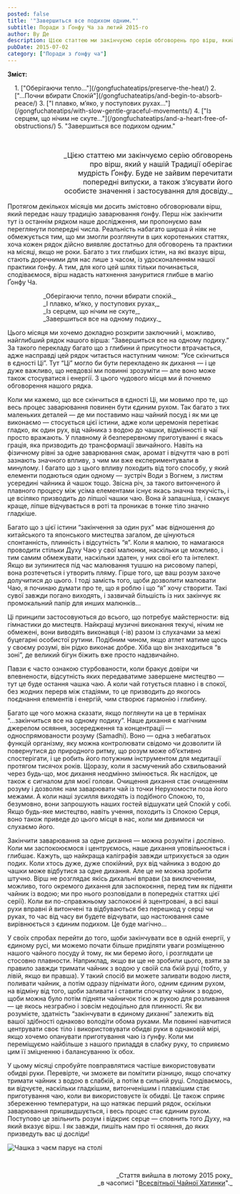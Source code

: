 ```yaml
---
posted: false
title: '"Завершиться все подихом одним."'
subtitle: Поради з Ґонфу Ча за лютий 2015-го
author: Ву Де
description: Цією статтею ми закінчуємо серію обговорень про вірш, який в нашій Традиції оберігає мудрість Ґонфу. Буде не зайвим перечитати попередні випуски...
pubDate: 2015-07-02
category: ["Поради з ґонфу ча"]
---
```



**Зміст:**
<section style="padding-left: 1rem;">
1. ["Оберігаючи тепло..."](/gongfuchateatips/preserve-the-heat/)
2. ["...Почни вбирати Спокій"](/gongfuchateatips/and-begin-to-absorb-peace/)
3. ["І плавко, м’яко, у поступових рухах..."](/gongfuchateatips/with-slow-gentle-graceful-movements/)
4. ["Із серцем, що нічим не скуте..."](/gongfuchateatips/and-a-heart-free-of-obstructions/)
5. "Завершиться все подихом одним."
</section>

<p>&nbsp;</p>

<p style="font-size: 1rem; padding-left: 3rem; text-align: right; text-wrap: balance;">_Цією статтею ми закінчуємо серію обговорень про вірш, який у нашій Традиції оберігає мудрість Ґонфу. Буде не зайвим перечитати попередні випуски, а також з’ясувати його особисте значення і застосування для досвіду._</p>

Протягом декількох місяців ми досить змістовно обговорювали вірш, який передає нашу традицію заварювання ґонфу. Перш ніж закінчити тут із останнім рядком наше дослідження, ми пропонуємо вам переглянути попередні числа. Реальність набагато ширша й ніяк не обмежується тим, що ми змогли розглянути в цих коротеньких статтях, хоча кожен рядок дійсно виявляє достатньо для обговорень та практики на місяці, якщо не роки. Багато з тих глибших істин, на які вказує вірш, стають доречними для нас лише з часом, із удосконаленням нашої практики ґонфу. А тим, для кого цей шлях тільки починається, сподіваємося, вірш надасть натхнення зануритися глибше в магію Ґонфу Ча.

<p style="margin-left: 5rem; color: var(--green);">_Оберігаючи тепло, почни вбирати спокій._<br />_І плавко, м’яко, у поступових рухах,_<br />_Із серцем, що нічим не скуте,_<br />_Завершиться все на одному подиху._</p>

Цього місяця ми хочемо докладно розкрити заключний і, можливо, найглибший рядок нашого вірша: “Завершиться все на одному подиху.” За такого перекладу багато що з глибини й присутности втрачається, адже насправді цей рядок читається наступним чином: “Усе скінчиться в єдності Ці”. Тут “Ці” могло би бути перекладено як дихання — і це дуже важливо, що невдовзі ми повинні зрозуміти — але воно може також стосуватися і енергії. З цього чудового місця ми й почнемо обговорення нашого рядка.

Коли ми кажемо, що все скінчиться в єдності Ці, ми мовимо про те, що весь процес заварювання повинен бути єдиним рухом. Так багато з тих маленьких деталей — де ми поставимо наш чайний посуд і як ми це виконаємо — стосується цієї істини, адже коли церемонія перетікає гладко, як один рух, від чайника з водою до чашки, відмінності в чаї просто вражають. У плавному й безперервному приготуванні є якась грація, яка призводить до трансформації звичайного. Навіть на фізичному рівні за одне заварювання смак, аромат і відчуття чаю в роті зазнають значного впливу, з чим ми вже експериментували в минулому. І багато що з цього впливу походить від того способу, у який елементи подаються один одному — зустріч Води з Вогнем, з листям усередині чайника й чашок тощо. Звісна річ, за такого витонченого й плавного процесу між усіма елементами існує якась значна текучість, і це всіляко призводить до ліпшої чашки чаю. Вона й запашніша, і смакує краще, ліпше відчувається в роті та проникає в тонке тіло значно гладкіше.

Багато що з цієї істини “закінчення за один рух” має відношення до китайського та японського мистецтва загалом, де цінуються спонтанність, плинність і відсутність “я”. Коли я малюю, то намагаюся проводити стільки Духу Чаю у свої малюнки, наскільки це можливо, і тим самим обмежувати, наскільки здатен, у них свої еґо та інтелект. Якщо ви зупинитеся під час малювання тушшю на рисовому папері, вона розтечеться і утворить пляму. Гірше того, ще ваш розум захоче долучитися до цього. І тоді замість того, щоби дозволити малювати Чаю, я починаю думати про те, що я роблю і що “я” хочу створити. Такі сувої завжди погано виходять, і зазвичай більшість із них закінчує як промокальний папір для инших малюнків...

Ці принципи застосовуються до всього, що потребує майстерности: від гімнастики до мистецтв. Найкращі музичні виконання текучі, нічим не обмежені, вони виводять виконавця (-ів) разом із слухачами за межі буцегарні особистої рутини. Подібним чином, якщо атлет матиме щось у своєму розумі, він рідко виконає добре. Хіба що він знаходиться “в зоні”, де великий бігун біжить вже просто надзвичайно.

Павзи є часто ознакою стурбованости, коли бракує довіри чи впевнености, відсутність яких передаватиме завершене мистецтво — тут це буде остання чашка чаю. А коли чай готується плавно і в спокої, без жодних перерв між стадіями, то це призводить до якогось поєднання елементів і енергій, чим створює гармонію і глибину.

Багато ще чого можна сказати, якщо поглянути на це в термінах “...закінчиться все на одному подиху”. Наше дихання є магічним джерелом осяяння, зосередження та концентрації — односпрямованости розуму (Samadhi). Воно — одна з небагатьох функцій організму, яку можна контролювати свідомо чи дозволити їй повернутися до природного ритму, що розум може об’єктивно спостерігати, і це робить його потужним інструментом для медитації протягом тисячох років. Щоразу, коли я засмучений або схвильований через будь-що, моє дихання неодмінно змінюється. Як наслідок, це також є сигналом для моєї голови. Очищення дихання стає очищенням розуму і дозволяє нам заварювати чай із точки Нерухомости поза його межами. А коли наші зусилля виходять із подібного Спокою, то, безумовно, вони запрошують наших гостей відшукати цей Спокій у собі. Якщо будь-яке мистецтво, навіть учення, походить із Спокою Серця, воно також приведе до цього місця в нас, коли ми дивимося чи слухаємо його.

Закінчити заварювання за одне дихання — можна розуміти і дослівно. Коли ми заспокоюємося і центруємось, наше дихання уповільнюється і глибшає. Кажуть, що найкраща каліграфія завжди штрихується за один подих. Коли хтось дуже, дуже спокійний, рух від чайника з водою до чашки може відбутися за одне дихання. Але це не можна зробити штучно. Вірш не розглядає якісь дихальні вправи (за виключенням, можливо, того окремого дихання для заспокоєння, перед тим як підняти чайник із водою; ми про нього розповідали в попередніх статтях цієї серії). Коли ви по-справжньому заспокоєні й зцентровані, а всі ваші рухи вправні й витончені та відбуваються без перешкод у серці чи руках, то час від часу ви будете відчувати, що настоювання саме вирівнюється з єдиним подихом. Це буде магічно…

У своїх спробах перейти до того, щоби закінчувати все в одній енергії, у єдиному русі, ми можемо почати більше приділяти уваги розміщенню нашого чайного посуду й тому, як ми беремо його, і розглядати це стосовно плавности. Наприклад, якщо ви ще не зробили цього, взяти за правило завжди тримати чайник з водою у своїй сла бкій руці (тобто, у лівій, якщо ви правша). У такий спосіб ви можете заливати водою листя, поливати чайник, а потім одразу піднімати його, одним єдиним рухом, на відміну від того, щоби заливати і ставити спочатку чайник з водою, щоби можна було потім підняти чайничок тією ж рукою для розливання — це якось незграбно і зовсім недоцільно для плинності. Як ви розумієте, здатність “закінчувати в єдиному диханні” залежить від вашої здібності однаково володіти обома руками. Ми повинні навчитися центрувати своє тіло і використовувати обидві руки в однаковій мірі, якщо хочемо опанувати приготування чаю із ґунфу. Коли ми переміщуємо найбільше з нашого приладдя в слабку руку, то сприяємо цим її зміцненню і балансуванню їх обох.

У цьому місяці спробуйте повправлятися частіше використовувати обидві руки. Перевірте, чи зможете ви помітити різницю, якщо спочатку тримати чайник з водою в слабкій, а потім в сильній руці. Сподіваємось, ви відчуєте, наскільки гладкішим, витонченішим і плавкішим стає приготування чаю, коли ви використовуєте їх обидві. Це також сприяє збереженню температури, на що натякає перший рядок, оскільки заварювання пришвидшується, і весь процес стає єдиним рухом. Поступово це звільнить розум і відкриє серце — сповнить того Духу, на який вказує вірш. І як завжди, пишіть нам про ті осяяння, до яких призведуть вас ці досліди!

<img src={Image1.src}  class="align-center" alt="Чашка з чаєм парує на столі" />

<p>&nbsp;</p>
<p align="right" style="font-size: 0.9rem;">_Стаття вийшла в лютому 2015 року_<br />_в часописі "<a href="http://www.globalteahut.org/" target="_blank" rel="noopener">Всесвітньої Чайної Хатинки</a>"._</p>